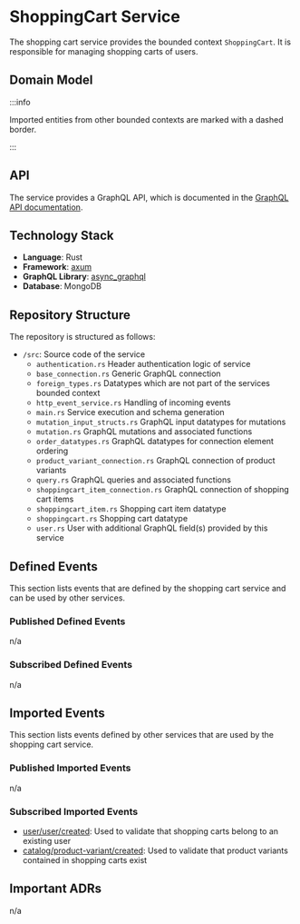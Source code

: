 
# ShoppingCart Service

The shopping cart service provides the bounded context `ShoppingCart`.
It is responsible for managing shopping carts of users.

## Domain Model

<CustomImage path="/renderedDiagrams/shoppingcartDomainModel" width="1312.5" height="252.875" />

:::info

Imported entities from other bounded contexts are marked with a dashed border.

:::

## API

The service provides a GraphQL API, which is documented in the [GraphQL API documentation](/docs/graphql/shoppingcart).

## Technology Stack

- **Language**: Rust
- **Framework**: [axum](https://docs.rs/axum/latest/axum/)
- **GraphQL Library**: [async_graphql](https://docs.rs/async-graphql/latest/async_graphql/)
- **Database**: MongoDB

## Repository Structure

The repository is structured as follows:

<div className="repository-structure">

- `/src`: Source code of the service
  - `authentication.rs` Header authentication logic of service
  - `base_connection.rs` Generic GraphQL connection
  - `foreign_types.rs` Datatypes which are not part of the services bounded context
  - `http_event_service.rs` Handling of incoming events
  - `main.rs` Service execution and schema generation
  - `mutation_input_structs.rs` GraphQL input datatypes for mutations
  - `mutation.rs` GraphQL mutations and associated functions
  - `order_datatypes.rs` GraphQL datatypes for connection element ordering
  - `product_variant_connection.rs` GraphQL connection of product variants
  - `query.rs` GraphQL queries and associated functions
  - `shoppingcart_item_connection.rs` GraphQL connection of shopping cart items
  - `shoppingcart_item.rs` Shopping cart item datatype
  - `shoppingcart.rs` Shopping cart datatype
  - `user.rs` User with additional GraphQL field(s) provided by this service
</div>

## Defined Events

This section lists events that are defined by the shopping cart service and can be used by other services.

### Published Defined Events

n/a

### Subscribed Defined Events

n/a

## Imported Events

This section lists events defined by other services that are used by the shopping cart service.

### Published Imported Events

n/a

### Subscribed Imported Events

- [user/user/created](/docs/docs/dev-manuals/services/user#userusercreated): Used to validate that shopping carts belong to an existing user
- [catalog/product-variant/created](/docs/docs/dev-manuals/services/catalog#catalogproduct-variantcreated): Used to validate that product variants contained in shopping carts exist

## Important ADRs

n/a

